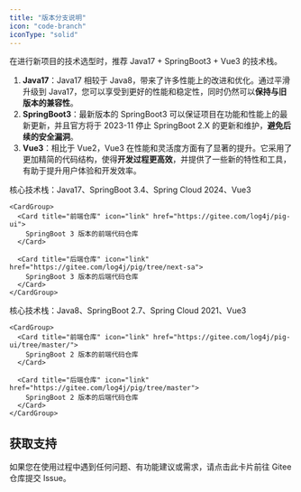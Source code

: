 ```yaml
---
title: "版本分支说明"
icon: "code-branch"
iconType: "solid"
---
```


在进行新项目的技术选型时，推荐 Java17 + SpringBoot3 + Vue3 的技术栈。

1. **Java17**：Java17 相较于 Java8，带来了许多性能上的改进和优化。通过平滑升级到 Java17，您可以享受到更好的性能和稳定性，同时仍然可以**保持与旧版本的兼容性**。
2. **SpringBoot3**：最新版本的 SpringBoot3 可以保证项目在功能和性能上的最新更新，并且官方将于 2023-11 停止 SpringBoot 2.X 的更新和维护，**避免后续的安全漏洞**。
3. **Vue3**：相比于 Vue2，Vue3 在性能和灵活度方面有了显著的提升。它采用了更加精简的代码结构，使得**开发过程更高效**，并提供了一些新的特性和工具，有助于提升用户体验和开发效率。

<AccordionGroup>
  <Accordion title="SpringBoot 3 版本">
    核心技术栈：Java17、SpringBoot 3.4、Spring Cloud 2024、Vue3

    <CardGroup>
      <Card title="前端仓库" icon="link" href="https://gitee.com/log4j/pig-ui">
        SpringBoot 3 版本的前端代码仓库
      </Card>

      <Card title="后端仓库" icon="link" href="https://gitee.com/log4j/pig/tree/next-sa">
        SpringBoot 3 版本的后端代码仓库
      </Card>
    </CardGroup>
  </Accordion>

  <Accordion title="SpringBoot 2 版本">
    核心技术栈：Java8、SpringBoot 2.7、Spring Cloud 2021、Vue3

    <CardGroup>
      <Card title="前端仓库" icon="link" href="https://gitee.com/log4j/pig-ui/tree/master/">
        SpringBoot 2 版本的前端代码仓库
      </Card>

      <Card title="后端仓库" icon="link" href="https://gitee.com/log4j/pig/tree/master">
        SpringBoot 2 版本的后端代码仓库
      </Card>
    </CardGroup>
  </Accordion>
</AccordionGroup>

## 获取支持

<Card title="遇到问题？" icon="link" href="https://gitee.com/log4j/pig/issues">
  如果您在使用过程中遇到任何问题、有功能建议或需求，请点击此卡片前往 Gitee 仓库提交 Issue。
</Card>

